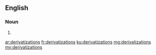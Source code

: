 ==English==

===Noun===
{{head|en}}

# {{plural of|derivatization}}

[[ar:derivatizations]]
[[fr:derivatizations]]
[[ku:derivatizations]]
[[mg:derivatizations]]
[[my:derivatizations]]